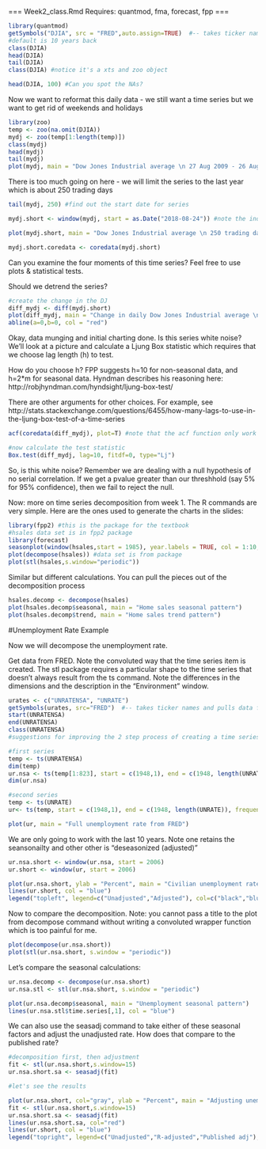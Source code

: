 ===
Week2_class.Rmd
Requires: quantmod, fma, forecast, fpp
===


```r
library(quantmod)
getSymbols("DJIA", src = "FRED",auto.assign=TRUE)  #-- takes ticker names and pulls data from FRED
#default is 10 years back
class(DJIA)
head(DJIA)
tail(DJIA)
class(DJIA) #notice it's a xts and zoo object

head(DJIA, 100) #Can you spot the NAs?
```
Now we want to reformat this daily data - we still want a time series but we want to get rid of weekends and holidays

```r
library(zoo)
temp <- zoo(na.omit(DJIA))
mydj <- zoo(temp[1:length(temp)])
class(mydj)
head(mydj)
tail(mydj)
plot(mydj, main = "Dow Jones Industrial average \n 27 Aug 2009 - 26 Aug 2019", ylab = "Index")

```

There is too much going on here - we will limit the series to the last year which is about 250 trading days

```r
tail(mydj, 250) #find out the start date for series

mydj.short <- window(mydj, start = as.Date("2018-08-24")) #note the indexes - you can change this if you want

plot(mydj.short, main = "Dow Jones Industrial average \n 250 trading days ending 26 Aug 2019",  ylab = "Index")

mydj.short.coredata <- coredata(mydj.short)
```

Can you examine the four moments of this time series? Feel free to use plots & statistical tests.

Should we detrend the series?
```r
#create the change in the DJ 
diff_mydj <- diff(mydj.short)
plot(diff_mydj, main = "Change in daily Dow Jones Industrial average \n 250 trading days ending 26 Aug 2019", ylab = "Change in index")
abline(a=0,b=0, col = "red")
```


Okay, data munging and initial charting done.  Is this series white noise?  We'll look at a picture and calculate a Ljung Box statistic which requires that we choose lag length (h) to test. 

How do you choose h? FPP suggests h=10 for non-seasonal data, and h=2*m for seasonal data.  Hyndman describes his reasoning here: 
http://robjhyndman.com/hyndsight/ljung-box-test/

There are other arguments for other choices.  For example, see
http://stats.stackexchange.com/questions/6455/how-many-lags-to-use-in-the-ljung-box-test-of-a-time-series

```r
acf(coredata(diff_mydj), plot=T) #note that the acf function only work with core data (i.e. no time index).

#now calculate the test statistic
Box.test(diff_mydj, lag=10, fitdf=0, type="Lj")
```
So, is this white noise?  Remember we are dealing with a null hypothesis of no serial correlation.  If we get a pvalue greater than our threshhold (say 5% for 95% confidence), then we fail to reject the null.  


Now: more on time series decomposition from week 1.  The R commands are very simple.  Here are the ones used to generate the charts in the slides:

```r
library(fpp2) #this is the package for the textbook
#hsales data set is in fpp2 package
library(forecast)
seasonplot(window(hsales,start = 1985), year.labels = TRUE, col = 1:10, main = "Seasonal plots of home sales") #narrower window
plot(decompose(hsales)) #data set is from package
plot(stl(hsales,s.window="periodic"))
```

Similar but different calculations. 
You can pull the pieces out of the decomposition process

```r
hsales.decomp <- decompose(hsales)
plot(hsales.decomp$seasonal, main = "Home sales seasonal pattern")
plot(hsales.decomp$trend, main = "Home sales trend pattern")
```

#Unemployment Rate Example

Now we will decompose the unemployment rate.

Get data from FRED.  Note the convoluted way that the time series item is created.  The stl package requires a particular shape to the time series that doesn't always result from the ts command. Note the differences in the dimensions and the description in the "Environment" window.

```r
urates <- c("UNRATENSA", "UNRATE")
getSymbols(urates, src="FRED")  #-- takes ticker names and pulls data from FRED
start(UNRATENSA)
end(UNRATENSA)
class(UNRATENSA)
#suggestions for improving the 2 step process of creating a time series element with the correct dimensions are welcome

#first series
temp <- ts(UNRATENSA)
dim(temp)
ur.nsa <- ts(temp[1:823], start = c(1948,1), end = c(1948, length(UNRATENSA)),frequency = 12)
dim(ur.nsa)

#second series
temp <- ts(UNRATE)
ur<- ts(temp, start = c(1948,1), end = c(1948, length(UNRATE)), frequency = 12)

plot(ur, main = "Full unemployment rate from FRED")

```

We are only going to work with the last 10 years. Note one retains the seansonailty and other other is "deseasonized (adjusted)"

```r
ur.nsa.short <- window(ur.nsa, start = 2006)
ur.short <- window(ur, start = 2006)

plot(ur.nsa.short, ylab = "Percent", main = "Civilian unemployment rate")
lines(ur.short, col = "blue")
legend("topleft", legend=c("Unadjusted","Adjusted"), col=c("black","blue"), lty = 1)
```

Now to compare the decomposition.  Note: you cannot pass a title to the plot from decompose command without writing a convoluted wrapper function which is too painful for me. 

```r
plot(decompose(ur.nsa.short))
plot(stl(ur.nsa.short, s.window = "periodic"))
```

Let's compare the seasonal calculations:

```r
ur.nsa.decomp <- decompose(ur.nsa.short)
ur.nsa.stl <- stl(ur.nsa.short, s.window = "periodic")

plot(ur.nsa.decomp$seasonal, main = "Unemployment seasonal pattern")
lines(ur.nsa.stl$time.series[,1], col = "blue")
```

We can also use the seasadj command to take either of these seasonal factors and adjust the unadjusted rate.  How does that compare to the published rate?
```r
#decomposition first, then adjustment
fit <- stl(ur.nsa.short,s.window=15)
ur.nsa.short.sa <- seasadj(fit)

#let's see the results

plot(ur.nsa.short, col="gray", ylab = "Percent", main = "Adjusting unemployment")
fit <- stl(ur.nsa.short,s.window=15)
ur.nsa.short.sa <- seasadj(fit)
lines(ur.nsa.short.sa, col="red")
lines(ur.short, col = "blue")
legend("topright", legend=c("Unadjusted","R-adjusted","Published adj"), col=c("grey", "red", "blue"), lty = c(1,1,1))
```




